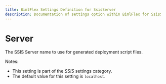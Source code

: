 ```yaml
---
title: BimlFlex Settings Definition for SsisServer
description: Documentation of settings option within BimlFlex for SsisServer
---
```

<head>
  <meta name="varigenceProduct" content="BimlFlex"></meta>
  <meta name="varigenceArticleType" content="Reference"></meta>
</head>

# Server

The SSIS Server name to use for generated deployment script files.

Notes:

* This setting is part of the *SSIS* settings category.
* The default value for this setting is `localhost`.
